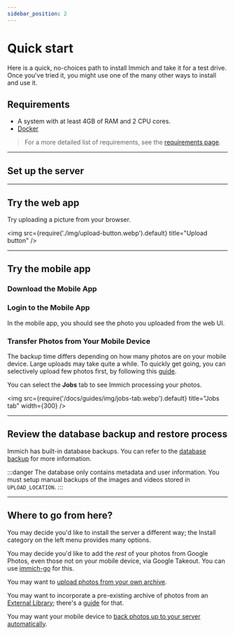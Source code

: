 ```yaml
---
sidebar_position: 2
---
```


# Quick start

Here is a quick, no-choices path to install Immich and take it for a test drive.
Once you've tried it, you might use one of the many other ways
to install and use it.

## Requirements

- A system with at least 4GB of RAM and 2 CPU cores.
- [Docker](https://docs.docker.com/engine/install/)

> For a more detailed list of requirements, see the [requirements page](/install/requirements).

---

## Set up the server


<DockerComposeSteps />

---

## Try the web app


<RegisterAdminUser />

Try uploading a picture from your browser.

<img src={require('./img/upload-button.webp').default} title="Upload button" />

---

## Try the mobile app

### Download the Mobile App


<MobileAppDownload />

### Login to the Mobile App


<MobileAppLogin />

In the mobile app, you should see the photo you uploaded from the web UI.

### Transfer Photos from Your Mobile Device


<MobileAppBackup />

The backup time differs depending on how many photos are on your mobile device. Large uploads may
take quite a while.
To quickly get going, you can selectively upload few photos first, by following this [guide](/features/mobile-app#sync-only-selected-photos).

You can select the **Jobs** tab to see Immich processing your photos.

<img src={require('/docs/guides/img/jobs-tab.webp').default} title="Jobs tab" width={300} />

---

## Review the database backup and restore process

Immich has built-in database backups. You can refer to the
[database backup](/administration/backup-and-restore) for more information.

:::danger
The database only contains metadata and user information. You must setup manual backups of the images and videos stored in `UPLOAD_LOCATION`.
:::

---

## Where to go from here?

You may decide you'd like to install the server a different way; the Install category on the left menu provides many options.

You may decide you'd like to add the _rest_ of your photos from Google Photos, even those not on your mobile device, via Google Takeout. You can use [immich-go](https://github.com/simulot/immich-go) for this.

You may want to [upload photos from your own archive](/features/command-line-interface).

You may want to incorporate a pre-existing archive of photos from an [External Library](/features/libraries); there's a [guide](/guides/external-library) for that.

You may want your mobile device to [back photos up to your server automatically](/features/automatic-backup).
